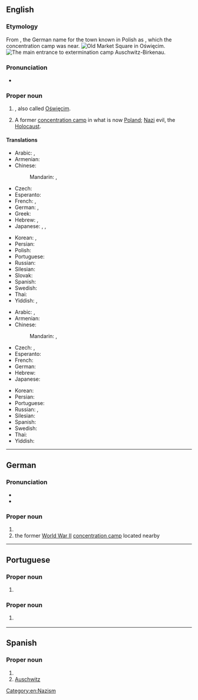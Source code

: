 ==English==
{{wikipedia}}

===Etymology===
From {{der|en|de|Auschwitz}}, the German name for the town known in Polish as {{m|pl|Oświęcim}}, which the concentration camp was near.
[[File:Oswiecim-rynek.jpg|thumb|Old Market Square in [[:w:Oświęcim|Oświęcim]].]]
[[File:Birkenau gate.JPG|thumb|The main entrance to [[:w:Auschwitz concentration camp|extermination camp Auschwitz-Birkenau]].]]

===Pronunciation===
* {{IPA|en|/ˈaʊ̯ʃ.vɪts/|/ˈaʊ̯ʃ.wɪts/}}

===Proper noun===
{{en-proper noun}}

# {{place|en|city|c/Poland}}, also called [[Oświęcim]].
# A former [[concentration camp]] in what is now [[Poland]]; {{non-gloss definition|used metonymically for}} [[Nazi]] evil, the [[Holocaust]].

====Translations====
{{trans-top|city in Poland}}
* Arabic: {{t|ar|أوشڤيينتشيم|f|tr=ʾošviyentšīm}}, {{t|ar|أوشفينتشيم|tr=ʾošvintšīm}}
* Armenian: {{t|hy|Օսվենցիմ|sc=Armn}}
* Chinese:
*: Mandarin: {{t+|cmn|奧斯威辛|sc=Hani}}, {{t+|cmn|奥斯威辛|tr=Àosīwēixīn|sc=Hani}}
* Czech: {{t+|cs|Osvětim|m}}
* Esperanto: {{t|eo|Osviecimo}}
* French: {{t+|fr|Auschwitz|m}}, {{t+|fr|Oświęcim|m}}
* German: {{t+|de|Auschwitz|n}}, {{t+|de|Oświęcim|n}}
* Greek: {{t|el|Οσβιέτσιμ|n}}
* Hebrew: {{t|he|אושוויץ|tr=áushvits}}, {{t|he|אושוויינצ׳ים|f|tr=oshvéinchim}}
* Japanese: {{t|ja|アウシュヴィッツ|tr=Aushuvittsu}}, {{t|ja|アウシュビッツ|tr=Aushubittsu}}, {{t|ja|オシフィエンチム|tr=Oshifienchimu}}
{{trans-mid}}
* Korean: {{t|ko|^아우슈비츠}}, {{t|ko|^오시비엥침}}
* Persian: {{t-check|fa|آشویتس|tr=âšvits}}
* Polish: {{t+|pl|Oświęcim|m}}
* Portuguese: {{t|pt|Auschwitz|f}}
* Russian: {{t+|ru|Осве́нцим|m}}
* Silesian: {{t|szl|Uośwjyńćim|m-p}}
* Slovak: {{t|sk|Osvienčim|m}}
* Spanish: {{t|es|Auschwitz|m}}
* Swedish: {{t+|sv|Auschwitz}}
* Thai: {{t-check|th|เอาสชวิทซ์|tr=ao-swí}}
* Yiddish: {{t|yi|אָשפּיצין}}, {{t|yi|אוישוויץ}}
{{trans-bottom}}

{{trans-top|concentration camp}}
* Arabic: {{t|ar|أوشڤيتس|f|tr=ʾawšvits}}, {{t|ar|أوشفيتز}}
* Armenian: {{t|hy|Օսվենցիմ|sc=Armn}}
* Chinese:
*: Mandarin: {{t+|cmn|奧斯威辛|sc=Hani}}, {{t+|cmn|奥斯威辛|tr=Àosīwēixīn|sc=Hani}}
* Czech: {{t|cs|Auschwitz|m}}, {{t+|cs|Osvětim|m}}
* Esperanto: {{t|eo|Aŭŝvico}}
* French: {{t+|fr|Auschwitz|m}}
* German: {{t+|de|Auschwitz|n}}
* Hebrew: {{t|he|אושוויץ|m}}
* Japanese: {{t|ja|アウシュヴィッツ|tr=Aushuvittsu}}
{{trans-mid}}
* Korean: {{t|ko|^아우슈비츠}}
* Persian: {{t|fa|آشویتس}}
* Portuguese: {{t|pt|Auschwitz|m}}
* Russian: {{t+|ru|Осве́нцим|m}}, {{t|ru|А́ушвиц|m}}
* Silesian: {{t|szl|Uośwjyńćim|m-p}}
* Spanish: {{t|es|Auschwitz|m}}
* Swedish: {{t+|sv|Auschwitz}}
* Thai: {{t|th|เอาสชวิทซ์|tr=ao-swí}}
* Yiddish: {{t|yi|אוישוויץ}}
{{trans-bottom}}

[[Category:en:Nazism]]

----

==German==

===Pronunciation===
* {{IPA|de|/ˈʔaʊ̯ʃvɪts/}}
* {{audio|de|De-Auschwitz.ogg|Audio}}

===Proper noun===
{{head|de|proper noun}}

# {{place|de|town|voi/Lesser Poland Voivodeship|c/Poland|t=Oświęcim|t2=Auschwitz}}
# the former [[World War II]] [[concentration camp]] located nearby

----

==Portuguese==

===Proper noun===
{{pt-proper noun|f}}

# {{place|pt|town|p/Lesser Poland|c/Poland|t1=Auschwitz|t2=Oświęcim}}

===Proper noun===
{{pt-proper noun|m}}

# {{l|en|Auschwitz}} {{gloss|Nazi concentration camp in the town of Auschwitz}}

----

==Spanish==
{{wikipedia|lang=es}}

===Proper noun===
{{es-proper noun|m}}

# {{place|de|city|c/Poland|t=Auschwitz}}
# [[#English|Auschwitz]] {{gloss|concentration camp}}